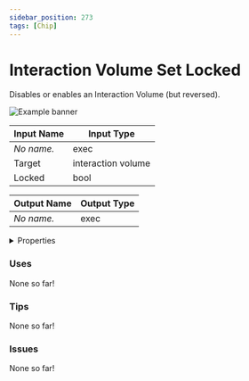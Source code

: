 ```yaml
---
sidebar_position: 273
tags: [Chip]
---
```


# Interaction Volume Set Locked

Disables or enables an Interaction Volume (but reversed).



![Example banner](./assets/a1e57113-f0b5-45c5-b1e0-95163674daa4.svg)

| Input Name | Input Type |
|-----------|-----------|
| *No name.* | exec |
| Target | interaction volume |
| Locked | bool |

| Output Name | Output Type |
|-----------|-----------|
| *No name.* | exec |


<details>
  <summary>Properties</summary>
  <div>
    <div>
    <table>
      <thead>
        <tr>
          <th>Is beta required?</th>
          <th>❌</th>
        </tr>
        <tr>
          <th>Is this chip a trolling risk?</th>
          <th>❌</th>
        </tr>
        <tr>
          <th>Chip UUPD</th>
          <th>._uuid</th>
        </tr>
      </thead>
    </table>
    </div>
  </div>
</details>

### Uses

None so far!

### Tips

None so far!

### Issues

None so far!
